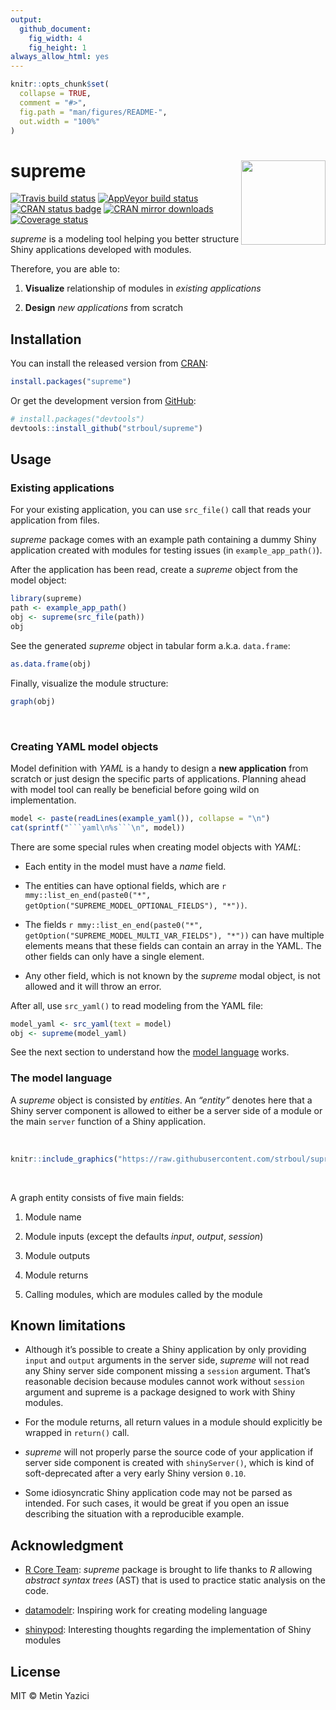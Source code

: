 ```yaml
---
output:
  github_document:
    fig_width: 4
    fig_height: 1
always_allow_html: yes
---
```


<!-- README.md is generated from README.Rmd. Please edit that file -->

```r
knitr::opts_chunk$set(
  collapse = TRUE,
  comment = "#>",
  fig.path = "man/figures/README-",
  out.width = "100%"
)
```

# supreme <a href='https://github.com/strboul/supreme/'><img src='https://raw.githubusercontent.com/strboul/supreme/master/inst/media/logo.png' align="right" height="135"></a>

[![Travis build status](https://travis-ci.org/strboul/supreme.svg?branch=master)](https://travis-ci.org/strboul/supreme)
[![AppVeyor build status](https://ci.appveyor.com/api/projects/status/github/strboul/supreme?branch=master&svg=true)](https://ci.appveyor.com/project/strboul/supreme)
[![CRAN status badge](https://www.r-pkg.org/badges/version/supreme)](https://cran.r-project.org/package=supreme)
[![CRAN mirror downloads](https://cranlogs.r-pkg.org/badges/supreme)](https://www.r-pkg.org/pkg/supreme)
[![Coverage status](https://codecov.io/gh/strboul/supreme/branch/master/graph/badge.svg)](https://codecov.io/github/strboul/supreme?branch=master)

*supreme* is a modeling tool helping you better structure Shiny applications
developed with modules.

Therefore, you are able to:

1. **Visualize** relationship of modules in *existing applications*

1. **Design** *new applications* from scratch

## Installation

You can install the released version from
[CRAN](https://cran.r-project.org/package=supreme):

``` r
install.packages("supreme")
```

Or get the development version from [GitHub](https://github.com/strboul/supreme):

```r
# install.packages("devtools")
devtools::install_github("strboul/supreme")
```

## Usage

### Existing applications

For your existing application, you can use `src_file()` call that reads your
application from files.

*supreme* package comes with an example path containing a dummy Shiny application
created with modules for testing issues (in `example_app_path()`).

After the application has been read,
create a *supreme* object from the model object:

```r
library(supreme)
path <- example_app_path()
obj <- supreme(src_file(path))
obj
```

See the generated *supreme* object in tabular form a.k.a. `data.frame`:

```r
as.data.frame(obj)
```

Finally, visualize the module structure:

```r
graph(obj)
```

<br>

### Creating YAML model objects

Model definition with *YAML* is a handy to design a **new application** from
scratch or just design the specific parts of applications. Planning ahead with
model tool can really be beneficial before going wild on implementation.

```r
model <- paste(readLines(example_yaml()), collapse = "\n")
cat(sprintf("```yaml\n%s```\n", model))
```

There are some special rules when creating model objects with *YAML*:

+ Each entity in the model must have a *name* field.

+ The entities can have optional fields, which are
  `r mmy::list_en_end(paste0("*", getOption("SUPREME_MODEL_OPTIONAL_FIELDS"), "*"))`.

+ The fields
  `r mmy::list_en_end(paste0("*", getOption("SUPREME_MODEL_MULTI_VAR_FIELDS"), "*"))`
  can have multiple elements means that these fields can contain an array in the
  YAML. The other fields can only have a single element.

+ Any other field, which is not known by the *supreme* modal object, is not
  allowed and it will throw an error.

After all, use `src_yaml()` to read modeling from the YAML file:
```r
model_yaml <- src_yaml(text = model)
obj <- supreme(model_yaml)
```

See the next section to understand how the [model language](#model language) works.

### The model language

A *supreme* object is consisted by *entities*. An *"entity"* denotes here that a Shiny
server component is allowed to either be a server side of a module or the main `server`
function of a Shiny application.

<br/>

```r
knitr::include_graphics("https://raw.githubusercontent.com/strboul/supreme/master/inst/media/supreme-diagram.png")
```

<br/>

A graph entity consists of five main fields:

1. Module name

1. Module inputs (except the defaults *input*, *output*, *session*)

1. Module outputs

1. Module returns

1. Calling modules, which are modules called by the module

## Known limitations

+ Although it's possible to create a Shiny application by only providing `input`
  and `output` arguments in the server side, *supreme* will not read any Shiny
  server side component missing a `session` argument. That's reasonable decision
  because modules cannot work without `session` argument and supreme is a
  package designed to work with Shiny modules.

+ For the module returns, all return values in a module should explicitly be
  wrapped in `return()` call.

+ *supreme* will not properly parse the source code of your application if
  server side component is created with `shinyServer()`, which is kind of
  soft-deprecated after a very early Shiny version `0.10`.

+ Some idiosyncratic Shiny application code may not be parsed as intended. For
  such cases, it would be great if you open an issue describing the situation
  with a reproducible example.

## Acknowledgment

+ [R Core Team](https://www.r-project.org/):
  *supreme* package is brought to life thanks to *R* allowing *abstract
  syntax trees* (AST) that is used to practice static analysis on the code.

+ [datamodelr](https://github.com/bergant/datamodelr):
  Inspiring work for creating modeling language

+ [shinypod](https://github.com/ijlyttle/shinypod):
  Interesting thoughts regarding the implementation of Shiny modules

## License

MIT &#169; Metin Yazici

